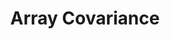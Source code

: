 ---
id: "q_jvh20f0g0h"
questionType: "TRUE_FALSE"
title: "Array Covariance"
statement: "Java arrays are covariant, meaning if Dog extends Animal, then Dog[] is considered a subtype of Animal[], which can lead to a ArrayStoreException at runtime."
difficulty: "HARD"
category: "Java"
correctAnswer: true
explanation: "Java arrays are indeed covariant for backward compatibility, unlike generics. This design decision allows for runtime errors like ArrayStoreException if you try to insert an incompatible element into a supertype array that originally held a subtype."
---